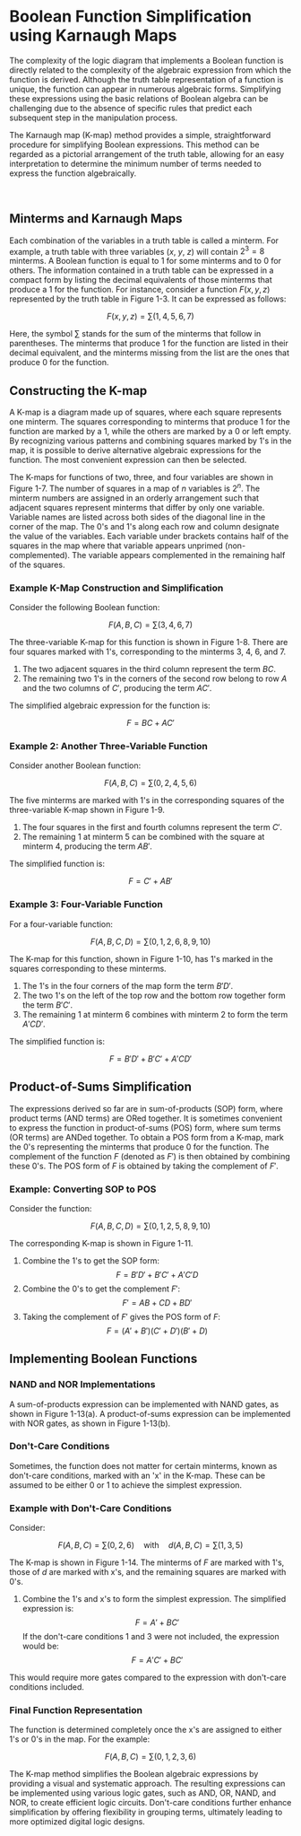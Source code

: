 # Boolean Function Simplification using Karnaugh Maps

The complexity of the logic diagram that implements a Boolean function is directly related to the complexity of the algebraic expression from which the function is derived. Although the truth table representation of a function is unique, the function can appear in numerous algebraic forms. Simplifying these expressions using the basic relations of Boolean algebra can be challenging due to the absence of specific rules that predict each subsequent step in the manipulation process.

The Karnaugh map (K-map) method provides a simple, straightforward procedure for simplifying Boolean expressions. This method can be regarded as a pictorial arrangement of the truth table, allowing for an easy interpretation to determine the minimum number of terms needed to express the function algebraically.

<br />

<LogicGateSandbox />

## Minterms and Karnaugh Maps

Each combination of the variables in a truth table is called a minterm. For example, a truth table with three variables ($x$, $y$, $z$) will contain $2^3 = 8$ minterms. A Boolean function is equal to 1 for some minterms and to 0 for others. The information contained in a truth table can be expressed in a compact form by listing the decimal equivalents of those minterms that produce a 1 for the function. For instance, consider a function $F(x, y, z)$ represented by the truth table in Figure 1-3. It can be expressed as follows:

$$
F(x, y, z) = \sum(1, 4, 5, 6, 7)
$$

Here, the symbol $\sum$ stands for the sum of the minterms that follow in parentheses. The minterms that produce 1 for the function are listed in their decimal equivalent, and the minterms missing from the list are the ones that produce 0 for the function.

## Constructing the K-map

A K-map is a diagram made up of squares, where each square represents one minterm. The squares corresponding to minterms that produce 1 for the function are marked by a 1, while the others are marked by a 0 or left empty. By recognizing various patterns and combining squares marked by 1's in the map, it is possible to derive alternative algebraic expressions for the function. The most convenient expression can then be selected.

The K-maps for functions of two, three, and four variables are shown in Figure 1-7. The number of squares in a map of $n$ variables is $2^n$. The minterm numbers are assigned in an orderly arrangement such that adjacent squares represent minterms that differ by only one variable. Variable names are listed across both sides of the diagonal line in the corner of the map. The 0's and 1's along each row and column designate the value of the variables. Each variable under brackets contains half of the squares in the map where that variable appears unprimed (non-complemented). The variable appears complemented in the remaining half of the squares.

### Example K-Map Construction and Simplification

Consider the following Boolean function:

$$
F(A, B, C) = \sum(3, 4, 6, 7)
$$

The three-variable K-map for this function is shown in Figure 1-8. There are four squares marked with 1's, corresponding to the minterms 3, 4, 6, and 7.

1. The two adjacent squares in the third column represent the term $BC$.
2. The remaining two 1's in the corners of the second row belong to row $A$ and the two columns of $C'$, producing the term $AC'$.

The simplified algebraic expression for the function is:

$$
F = BC + AC'
$$

### Example 2: Another Three-Variable Function

Consider another Boolean function:

$$
F(A, B, C) = \sum(0, 2, 4, 5, 6)
$$

The five minterms are marked with 1's in the corresponding squares of the three-variable K-map shown in Figure 1-9.

1. The four squares in the first and fourth columns represent the term $C'$.
2. The remaining 1 at minterm 5 can be combined with the square at minterm 4, producing the term $AB'$.

The simplified function is:

$$
F = C' + AB'
$$

### Example 3: Four-Variable Function

For a four-variable function:

$$
F(A, B, C, D) = \sum(0, 1, 2, 6, 8, 9, 10)
$$

The K-map for this function, shown in Figure 1-10, has 1's marked in the squares corresponding to these minterms.

1. The 1's in the four corners of the map form the term $B'D'$.
2. The two 1's on the left of the top row and the bottom row together form the term $B'C'$.
3. The remaining 1 at minterm 6 combines with minterm 2 to form the term $A'CD'$.

The simplified function is:

$$
F = B'D' + B'C' + A'CD'
$$

## Product-of-Sums Simplification

The expressions derived so far are in sum-of-products (SOP) form, where product terms (AND terms) are ORed together. It is sometimes convenient to express the function in product-of-sums (POS) form, where sum terms (OR terms) are ANDed together. To obtain a POS form from a K-map, mark the 0's representing the minterms that produce 0 for the function. The complement of the function $F$ (denoted as $F'$) is then obtained by combining these 0's. The POS form of $F$ is obtained by taking the complement of $F'$.

### Example: Converting SOP to POS

Consider the function:

$$
F(A, B, C, D) = \sum(0, 1, 2, 5, 8, 9, 10)
$$

The corresponding K-map is shown in Figure 1-11.

1. Combine the 1's to get the SOP form:
   $$
   F = B'D' + B'C' + A'C'D
   $$
2. Combine the 0's to get the complement $F'$:
   $$
   F' = AB + CD + BD'
   $$
3. Taking the complement of $F'$ gives the POS form of $F$:
   $$
   F = (A' + B')(C' + D')(B' + D)
   $$

## Implementing Boolean Functions

### NAND and NOR Implementations

A sum-of-products expression can be implemented with NAND gates, as shown in Figure 1-13(a). A product-of-sums expression can be implemented with NOR gates, as shown in Figure 1-13(b).

### Don't-Care Conditions

Sometimes, the function does not matter for certain minterms, known as don't-care conditions, marked with an 'x' in the K-map. These can be assumed to be either 0 or 1 to achieve the simplest expression.

### Example with Don't-Care Conditions

Consider:

$$
F(A, B, C) = \sum(0, 2, 6) \quad \text{with} \quad d(A, B, C) = \sum(1, 3, 5)
$$

The K-map is shown in Figure 1-14. The minterms of $F$ are marked with 1's, those of $d$ are marked with x's, and the remaining squares are marked with 0's.

1. Combine the 1's and x's to form the simplest expression. The simplified expression is:
   $$
   F = A' + BC'
   $$
   If the don't-care conditions 1 and 3 were not included, the expression would be:
   $$
   F = A'C' + BC'
   $$

This would require more gates compared to the expression with don't-care conditions included.

### Final Function Representation

The function is determined completely once the x's are assigned to either 1's or 0's in the map. For the example:

$$
F(A, B, C) = \sum(0, 1, 2, 3, 6)
$$

The K-map method simplifies the Boolean algebraic expressions by providing a visual and systematic approach. The resulting expressions can be implemented using various logic gates, such as AND, OR, NAND, and NOR, to create efficient logic circuits. Don't-care conditions further enhance simplification by offering flexibility in grouping terms, ultimately leading to more optimized digital logic designs.
